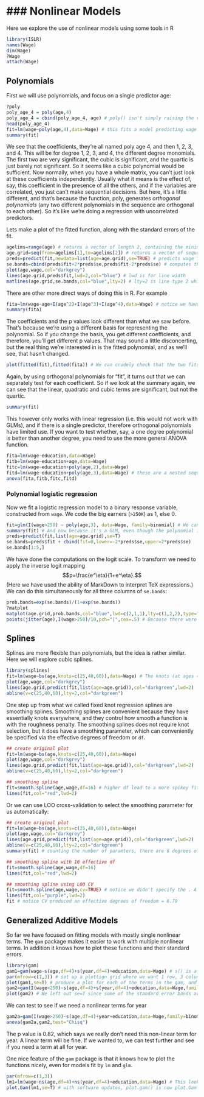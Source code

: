 ### Nonlinear Models
========================================================
Here we explore the use of nonlinear models using some tools in R

```r
library(ISLR)
names(Wage)
dim(Wage)
?Wage
attach(Wage)
```

Polynomials
------------

First we will use polynomials, and focus on a single predictor age:

```r
?poly
poly_age_4 = poly(age,4)
poly_age_4 = cbind(poly_age_4, age) # poly() isn't simply raising the value of age to the 1st, 2nd, 3rd and 4th power
head(poly_age_4)
fit=lm(wage~poly(age,4),data=Wage) # this fits a model predicting wage using a fourth degree orthogonal polynomial of age. The longer way to build this model would have been to build up a data matrix with a column for age, age squared, age cubed, and age to the fourth power, then running a regression off that matrix.
summary(fit)
```


We see that the coefficients, they're all named poly age 4, and then 1, 2, 3, and 4.
This will be for degree 1, 2, 3, and 4, the different degree monomials. The first two are very significant, the cubic is significant, and the quartic is just barely not significant. So it seems like a cubic polynomial would be sufficient. Now normally, when you have a whole matrix, you can't just look at these coefficients independently. Usually what it means is the effect of, say, this coefficient in the presence of all the others, and if the
variables are correlated, you just can't make sequential decisions. But here, it's a little different, and that's because the function, poly, generates *orthogonal polynomials* (any two different polynomials in the sequence are orthogonal to each other). So it's like we're doing a regression with uncorrelated predictors.



Lets make a plot of the fitted function, along with the standard errors of the fit.

```r
agelims=range(age) # returns a vector of length 2, containing the minimum and maxium of age
age.grid=seq(from=agelims[1],to=agelims[2]) # returns a vector of sequenced values from the age minimum to age maximum
preds=predict(fit,newdata=list(age=age.grid),se=TRUE) # predicts wage for each value of age in age.grid. newdata is going to be a data frame, or a list at with named variables that were used in the original fit. se=TRUE means we want the standard errors of the prediction
se.bands=cbind(preds$fit+2*preds$se,preds$fit-2*preds$se) # computes the confidence bands around the prediction
plot(age,wage,col="darkgrey")
lines(age.grid,preds$fit,lwd=2,col="blue") # lwd is for line width
matlines(age.grid,se.bands,col="blue",lty=2) # lty=2 is line type 2 which is a broken line
```

There are other more direct ways of doing this in R. For example

```r
fita=lm(wage~age+I(age^2)+I(age^3)+I(age^4),data=Wage) # notice we have to wrap the terms with a power on them in an identity function, and that's because the caret (^) has a special meaning in the formula language
summary(fita)
```

The coefficients and the p values look different than what we saw before.
That's because we're using a different basis for representing the polynomial. So if you change the basis, you get different coefficients, and therefore, you'll get different p values. That may sound a little disconcerting, but the real thing we're interested in is the fitted polynomial, and as we'll see, that hasn't changed.


```r
plot(fitted(fit),fitted(fita)) # We can crudely check that the two fits are the same by doing a plot of the fitted values from our original polynomial model "fit" against "fita", and you see a perfectly straight line, which says those fitted values are at least closely the same
```

Again, by using orthogonal polynomials for "fit", it turns out that we can separately test for each coefficient. So if we look at the summary again, we can see that the linear, quadratic and cubic terms are significant, but not the quartic.

```r
summary(fit)
```

This however only works with linear regression (i.e. this would not work with GLMs), and if there is a single predictor, therefore orthogonal polynomials have limited use. If you want to test whether, say, a one degree polynomial is better than another degree, you need
to use the more general ANOVA function.

```r
fita=lm(wage~education,data=Wage)
fitb=lm(wage~education+age,data=Wage)
fitc=lm(wage~education+poly(age,2),data=Wage)
fitd=lm(wage~education+poly(age,3),data=Wage) # these are a nested sequence of models (i.e. the second model contains the variables from the first. The third model contains variables from the second and the first. And so on...)
anova(fita,fitb,fitc,fitd)

```

### Polynomial logistic regression

Now we fit a logistic regression model to a binary response variable, 
constructed from `wage`. We code the big earners (`>250K`) as 1, else 0.

```r
fit=glm(I(wage>250) ~ poly(age,3), data=Wage, family=binomial) # We can create the binary target class on the fly using an indicator function, and in there we provide the condition, wage bigger than 250. That evaluates to a true / false variable, but if you coerce that to numeric it'll be a 0 / 1 variable.
summary(fit) # And now because it's a GLM, even though the polynomial is an orthogonal basis, it's no longer strictly orthogonal when we fit a GLM, because GLM involves having weights for the observations, and so the orthogonality is somewhat lost. Therefore we can't comment on the significance of one polynomial coefficient alone. If we want to do the test, for example, if a polynomial of degree 3 was needed, we'd have to fit another GLM with a polynomial of degree 2 and test to see if the two are different. 
preds=predict(fit,list(age=age.grid),se=T)
se.bands=preds$fit + cbind(fit=0,lower=-2*preds$se,upper=2*preds$se)
se.bands[1:5,]
```

We have done the computations on the logit scale. To transform we need to apply the inverse logit mapping 
$$p=\frac{e^\eta}{1+e^\eta}.$$
(Here we have used the ability of MarkDown to interpret TeX expressions.) 
We can do this simultaneously for all three columns of `se.bands`:

```r
prob.bands=exp(se.bands)/(1+exp(se.bands))
?matplot
matplot(age.grid,prob.bands,col="blue",lwd=c(2,1,1),lty=c(1,2,2),type="l",ylim=c(0,.1)) # we had to add y axis limits because the confidence bands get wide
points(jitter(age),I(wage>250)/10,pch="|",cex=.5) # Because there were lots of ties in age at each of the integer values of age, we use jitter of age to give an indication of how much data occurred at each age. Jitter randomly adds to each element of the vector age, a little bit of uniform random noise so you can get an idea of the density.
```

Splines
-------
Splines are more flexible than polynomials, but the idea is rather similar.
Here we will explore cubic splines.

```r
library(splines)
fit=lm(wage~bs(age,knots=c(25,40,60)),data=Wage) # The knots (at ages = 25,40,60) are places of discontinuity. The spline has cubic polynomials in each of the regions, but they constrain to be continuous at the knots, and they are constrained to have continuous first and second derivatives, which makes them really smooth. In fact, so smooth that the human eye cannot detect the discontinuity. They're  discontinuous in the third derivative, so the idea of splines is that they're more local than polynomials. So they don't have quite the wagging tails of polynomials, and they're a nice way of fitting flexible functions.
plot(age,wage,col="darkgrey")
lines(age.grid,predict(fit,list(age=age.grid)),col="darkgreen",lwd=2)
abline(v=c(25,40,60),lty=2,col="darkgreen")
```

One step up from what we called fixed knot regression splines are smoothing splines. Smoothing splines are convenient because they have essentially knots everywhere, and they control how smooth a function is with the roughness penalty. The smoothing splines does not require knot selection, but it does have a smoothing parameter, which can conveniently be specified via the effective degrees of freedom or `df`.

```r
## create original plot
fit=lm(wage~bs(age,knots=c(25,40,60)),data=Wage)
plot(age,wage,col="darkgrey")
lines(age.grid,predict(fit,list(age=age.grid)),col="darkgreen",lwd=2)
abline(v=c(25,40,60),lty=2,col="darkgreen")

## smoothing spline
fit=smooth.spline(age,wage,df=16) # higher df lead to a more spikey fit while lower df lead to a smoother fit 
lines(fit,col="red",lwd=2)
```

Or we can use LOO cross-validation to select the smoothing parameter for us automatically:

```r
## create original plot
fit=lm(wage~bs(age,knots=c(25,40,60)),data=Wage)
plot(age,wage,col="darkgrey")
lines(age.grid,predict(fit,list(age=age.grid)),col="darkgreen",lwd=2)
abline(v=c(25,40,60),lty=2,col="darkgreen")
summary(fit) # counting the number of paramters, there are 6 degrees of freedom

## smoothing spline with 16 effective df
fit=smooth.spline(age,wage,df=16)
lines(fit,col="red",lwd=2)

## smoothing spline using LOO CV
fit=smooth.spline(age,wage,cv=TRUE) # notice we didn't specify the . A warning message does appear from the fit.
lines(fit,col="purple",lwd=2)
fit # notice CV produced an effective degrees of freedom = 6.79 
```

Generalized Additive Models
---------------------------

So far we have focused on fitting models with mostly single nonlinear terms.
The `gam` package makes it easier to work with multiple nonlinear terms. In addition 
it knows how to plot these functions and their standard errors.

```r
library(gam)
gam1=gam(wage~s(age,df=4)+s(year,df=4)+education,data=Wage) # s() is a special function known to gam, and it tells gam it wants a smoothing spline in the variable age with four degrees of freedom, and likewise for the variable year
par(mfrow=c(1,3)) # set up a plottign grid where we want 1 row, 3 columns
plot(gam1,se=T) # produce a plot for each of the terms in the gam, and plotted those terms with the standard errors for each of those terms
gam2=gam(I(wage>250)~s(age,df=4)+s(year,df=4)+education,data=Wage,family=binomial)
plot(gam2) # We left out se=T since some of the standard error bands are really wide. This is plotting the contributions to the logit of the probability, each as the separate functions, since the model is additive in those.
```

We can test to see if we need a nonlinear terms for year

```r
gam2a=gam(I(wage>250)~s(age,df=4)+year+education,data=Wage,family=binomial) # instead of having a smooh term for year, we'll just jave a linear term
anova(gam2a,gam2,test="Chisq")
```

The p value is 0.82, which says we really don't need this non-linear term for year. A linear term will be fine. If we wanted to, we can test further and see if you need a term at all for year.


One nice feature of the `gam` package is that it knows how to plot the functions nicely,
even for models fit by `lm` and `glm`.

```r
par(mfrow=c(1,3))
lm1=lm(wage~ns(age,df=4)+ns(year,df=4)+education,data=Wage) # This looks like our gam() call but instead of s() we use ns() which is using a fixed basis (i.e. a reduced set of basis functions to represent the splines)
plot.Gam(lm1,se=T) # with software updates, plot.gam() is now plot.Gam(). Notice this plot looks very similar to the gam1=gam(wage~s(age,df=4)+s(year,df=4)+education,data=Wage). Make a habit to look in the changelogs of the package of interest if something doesn't work as expected: https://cran.r-project.org/web/packages/gam/ChangeLog
```





 
